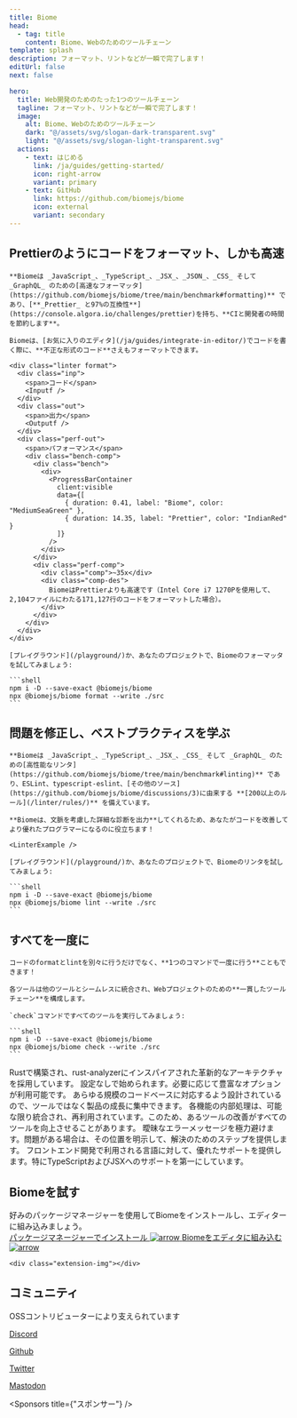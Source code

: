 ```yaml
---
title: Biome
head:
  - tag: title
    content: Biome、Webのためのツールチェーン
template: splash
description: フォーマット、リントなどが一瞬で完了します！
editUrl: false
next: false

hero:
  title: Web開発のためのたった1つのツールチェーン
  tagline: フォーマット、リントなどが一瞬で完了します！
  image:
    alt: Biome、Webのためのツールチェーン
    dark: "@/assets/svg/slogan-dark-transparent.svg"
    light: "@/assets/svg/slogan-light-transparent.svg"
  actions:
    - text: はじめる
      link: /ja/guides/getting-started/
      icon: right-arrow
      variant: primary
    - text: GitHub
      link: https://github.com/biomejs/biome
      icon: external
      variant: secondary
---
```



<div class="gradient"></div>
<div class="grid"></div>


<div class="hero-code">
    <h2 class="head">Prettierのようにコードをフォーマット、しかも高速</h2>

    **Biomeは _JavaScript_、_TypeScript_、_JSX_、_JSON_、_CSS_ そして _GraphQL_ のための[高速なフォーマッタ](https://github.com/biomejs/biome/tree/main/benchmark#formatting)** であり、[**_Prettier_ と97%の互換性**](https://console.algora.io/challenges/prettier)を持ち、**CIと開発者の時間を節約します**。

    Biomeは、[お気に入りのエディタ](/ja/guides/integrate-in-editor/)でコードを書く際に、**不正な形式のコード**さえもフォーマットできます。

    <div class="linter format">
      <div class="inp">
        <span>コード</span>
        <Inputf />
      </div>
      <div class="out">
        <span>出力</span>
        <Outputf />
      </div>
      <div class="perf-out">
        <span>パフォーマンス</span>
        <div class="bench-comp">
          <div class="bench">
            <div>
              <ProgressBarContainer
                client:visible
                data={[
                  { duration: 0.41, label: "Biome", color: "MediumSeaGreen" },
                  { duration: 14.35, label: "Prettier", color: "IndianRed" }
                ]}
              />
            </div>
          </div>
          <div class="perf-comp">
            <div class="comp">~35x</div>
            <div class="comp-des">
              BiomeはPrettierよりも高速です（Intel Core i7 1270Pを使用して、2,104ファイルにわたる171,127行のコードをフォーマットした場合）。
            </div>
          </div>
        </div>
      </div>
    </div>

    [プレイグラウンド](/playground/)か、あなたのプロジェクトで、Biomeのフォーマッタを試してみましょう:

    ```shell
    npm i -D --save-exact @biomejs/biome
    npx @biomejs/biome format --write ./src
    ```
</div>


<div class="hero-code">
    <h2 class="head">問題を修正し、ベストプラクティスを学ぶ</h2>

    **Biomeは _JavaScript_、_TypeScript_、_JSX_、_CSS_ そして _GraphQL_ のための[高性能なリンタ](https://github.com/biomejs/biome/tree/main/benchmark#linting)** であり、ESLint、typescript-eslint、[その他のソース](https://github.com/biomejs/biome/discussions/3)に由来する **[200以上のルール](/linter/rules/)** を備えています。

    **Biomeは、文脈を考慮した詳細な診断を出力**してくれるため、あなたがコードを改善してより優れたプログラマーになるのに役立ちます！

    <LinterExample />

    [プレイグラウンド](/playground/)か、あなたのプロジェクトで、Biomeのリンタを試してみましょう:

    ```shell
    npm i -D --save-exact @biomejs/biome
    npx @biomejs/biome lint --write ./src
    ```

</div>


<div class="hero-code">
    <h2 class="head">すべてを一度に</h2>

    コードのformatとlintを別々に行うだけでなく、**1つのコマンドで一度に行う**こともできます！

    各ツールは他のツールとシームレスに統合され、Webプロジェクトのための**一貫したツールチェーン**を構成します。

    `check`コマンドですべてのツールを実行してみましょう:

    ```shell
    npm i -D --save-exact @biomejs/biome
    npx @biomejs/biome check --write ./src
    ```

</div>



<div class="card-cnt">

  <CardGrid>
    <Card title="高速" icon="rocket">
      Rustで構築され、rust-analyzerにインスパイアされた革新的なアーキテクチャを採用しています。
    </Card>
    <Card title="シンプル" icon="pencil">
      設定なしで始められます。必要に応じて豊富なオプションが利用可能です。
    </Card>
    <Card title="スケーラブル" icon="random">
      あらゆる規模のコードベースに対応するよう設計されているので、ツールではなく製品の成長に集中できます。
    </Card>
    <Card title="最適化済み" icon="setting">
      各機能の内部処理は、可能な限り統合され、再利用されています。このため、あるツールの改善がすべてのツールを向上させることがあります。
    </Card>
    <Card title="豊富な情報量" icon="information">
      曖昧なエラーメッセージを極力避けます。問題がある場合は、その位置を明示して、解決のためのステップを提供します。
    </Card>
    <Card title="すぐに使える" icon="add-document">
      フロントエンド開発で利用される言語に対して、優れたサポートを提供します。特にTypeScriptおよびJSXへのサポートを第一にしています。
    </Card>
  </CardGrid>
</div>
<div class="installation-body">
  <div class="installation">
    <div class="installation-left">
      <h2 class="head">Biomeを試す</h2>
      <div class="installation-description">
        好みのパッケージマネージャーを使用してBiomeをインストールし、エディターに組み込みましょう。
      </div>
      <a class="installation-biome" href="/ja/guides/getting-started/#installation">
        パッケージマネージャーでインストール
        <Image src={arrow} alt="arrow" />
      </a>
      <a
        href="/ja/guides/integrate-in-editor/"
        class="installation-extension"
      >
        Biomeをエディタに組み込む
        <Image src={arrow} alt="arrow" />
      </a>
    </div>

    <div class="extension-img"></div>

  </div>
</div>

<AwardBanner />

<div class="community">
  <div class="community-grid"></div>
  <h2 class="head">コミュニティ</h2>
  <div class="community-connect">
    <div class="community-description">
      OSSコントリビューターにより支えられています
    </div>
    <div class="community-links">
      <a href="https://biomejs.dev/chat" class="discord">
        <Icon name="discord" />
        <p>Discord</p>
      </a>
      <a href="https://github.com/biomejs/biome" class="github">
        <Icon name="github" />
        <p>Github</p>
      </a>
      <a href="https://twitter.com/biomejs" class="x">
        <Icon name="x.com" />
        <p>Twitter</p>
      </a>
      <a href="https://fosstodon.org/@biomejs" class="mastodon">
        <Icon name="mastodon" />
        <p>Mastodon</p>
      </a>
    </div>
  </div>
  <div class="connect">
    <Community />
  </div>
</div>

<Sponsors title={"スポンサー"} />

<Netlify />
